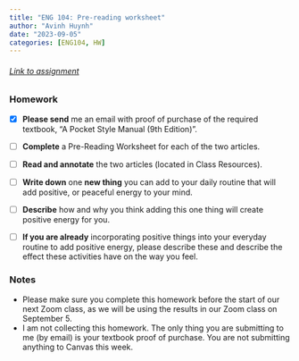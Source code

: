---
title: "ENG 104: Pre-reading worksheet"
author: "Avinh Huynh"
date: "2023-09-05"
categories: [ENG104, HW]
---

###### [Link to assignment](https://sfsu.instructure.com/courses/27776/pages/homework-due-by-tuesday-september-5?module_item_id=1856592)

### Homework

-   [x] **Please send** me an email with proof of purchase of the required textbook, "A Pocket Style Manual (9th Edition)".

-   [ ] **Complete** a Pre-Reading Worksheet for each of the two articles.

-   [ ] **Read and annotate** the two articles (located in Class Resources).

-   [ ] **Write down** one **new thing** you can add to your daily routine that will add positive, or peaceful energy to your mind.

-   [ ] **Describe** how and why you think adding this one thing will create positive energy for you.

-   [ ] **If you are already** incorporating positive things into your everyday routine to add positive energy, please describe these and describe the effect these activities have on the way you feel.

### Notes

-   Please make sure you complete this homework before the start of our next Zoom class, as we will be using the results in our Zoom class on September 5.
-   I am not collecting this homework. The only thing you are submitting to me (by email) is your textbook proof of purchase. You are not submitting anything to Canvas this week.
